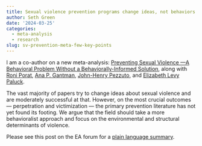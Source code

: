 ```yaml
---
title: Sexual violence prevention programs change ideas, not behaviors
author: Seth Green
date: '2024-03-25'
categories:
  - meta-analysis
  - research
slug: sv-prevention-meta-few-key-points
---
```


I am a co-author on a new meta-analysis: [Preventing Sexual Violence —A Behavioral Problem Without a Behaviorally-Informed Solution](https://doi.org/10.1177/15291006231221978), along with [Roni Porat](https://en.politics.huji.ac.il/people/roni-porat), [Ana P. Gantman](https://www.anagantman.com/), [John-Henry Pezzuto](https://twitter.com/john_pezzuto?lang=en), and [Elizabeth Levy Paluck](http://www.betsylevypaluck.com/).

The vast majority of papers try to change ideas about sexual violence and are moderately successful at that. However, on the most crucial outcomes — perpetration and victimization — the primary prevention literature has not yet found its footing. We argue that the field should take a more behavioralist approach and focus on the environmental and structural determinants of violence.

Please see this post on the EA forum for a [plain language summary](https://forum.effectivealtruism.org/posts/uWh8N5DtbSLsuuTzL/sexual-violence-prevention-programs-change-ideas-not).